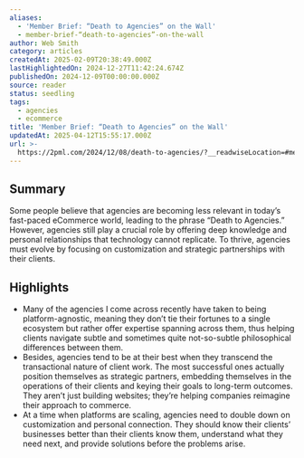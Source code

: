 ```yaml
---
aliases:
  - 'Member Brief: “Death to Agencies” on the Wall'
  - member-brief-“death-to-agencies”-on-the-wall
author: Web Smith
category: articles
createdAt: 2025-02-09T20:38:49.000Z
lastHighlightedOn: 2024-12-27T11:42:24.674Z
publishedOn: 2024-12-09T00:00:00.000Z
source: reader
status: seedling
tags:
  - agencies
  - ecommerce
title: 'Member Brief: “Death to Agencies” on the Wall'
updatedAt: 2025-04-12T15:55:17.000Z
url: >-
  https://2pml.com/2024/12/08/death-to-agencies/?__readwiseLocation=#memberful_overlay
---
```

## Summary

Some people believe that agencies are becoming less relevant in today’s fast-paced eCommerce world, leading to the phrase “Death to Agencies.” However, agencies still play a crucial role by offering deep knowledge and personal relationships that technology cannot replicate. To thrive, agencies must evolve by focusing on customization and strategic partnerships with their clients.

## Highlights

- Many of the agencies I come across recently have taken to being platform-agnostic, meaning they don’t tie their fortunes to a single ecosystem but rather offer expertise spanning across them, thus helping clients navigate subtle and sometimes quite not-so-subtle philosophical differences between them.
- Besides, agencies tend to be at their best when they transcend the transactional nature of client work. The most successful ones actually position themselves as strategic partners, embedding themselves in the operations of their clients and keying their goals to long-term outcomes. They aren’t just building websites; they’re helping companies reimagine their approach to commerce.
- At a time when platforms are scaling, agencies need to double down on customization and personal connection. They should know their clients’ businesses better than their clients know them, understand what they need next, and provide solutions before the problems arise.
